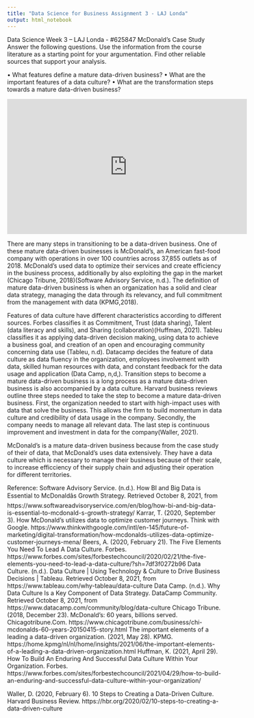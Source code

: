 ```yaml
---
title: "Data Science for Business Assignment 3 - LAJ Londa"
output: html_notebook
---   
```



Data Science Week 3 – LAJ Londa - #625847
McDonald’s Case Study
Answer the following questions. Use the information from the course literature as a starting point for your argumentation. Find other reliable sources that support your analysis.

•	What features define a mature data-driven business?
•	What are the important features of a data culture?
•	What are the transformation steps towards a mature data-driven business?



<iframe width="560" height="315" src="https://www.youtube.com/embed/G8Bh0sOBLrw?controls=0" title="YouTube video player" frameborder="0" allow="accelerometer; autoplay; clipboard-write; encrypted-media; gyroscope; picture-in-picture" allowfullscreen data-external ="1"></iframe>

There are many steps in transitioning to be a data-driven business. One of these mature data-driven businesses is McDonald’s, an American fast-food company with operations in over 100 countries across 37,855 outlets as of 2018. McDonald’s used data to optimize their services and create efficiency in the business process, additionally by also exploiting the gap in the market (Chicago Tribune, 2018)(Software Advisory Service, n.d.). 
The definition of mature data-driven business is when an organization has a solid and clear data strategy, managing the data through its relevancy, and full commitment from the management with data (KPMG,2018).

Features of data culture have different characteristics according to different sources. Forbes classifies it as Commitment, Trust (data sharing), Talent (data literacy and skills), and Sharing (collaboration)(Huffman, 2021). Tableu classifies it as applying data-driven decision making, using data to achieve a business goal, and creation of an open and encouraging community concerning data use (Tableu, n.d). Datacamp decides the feature of data culture as data fluency in the organization, employees involvement with data, skilled human resources with data, and constant feedback for the data usage and application (Data Camp, n,d,). 
Transition steps to become a mature data-driven business is a long process as a mature data-driven business is also accompanied by a data culture. Harvard business reviews outline three steps needed to take the step to become a mature data-driven business. First, the organization needed to start with high-impact uses with data that solve the business. This allows the firm to build momentum in data culture and credibility of data usage in the company. Secondly, the company needs to manage all relevant data. The last step is continuous improvement and investment in data for the company(Waller, 2021).

McDonald’s is a mature data-driven business because from the case study of their of data, that McDonald’s uses data extensively. They have a data culture which is necessary to manage their business because of their scale, to increase efficciency of their supply chain and adjusting their operation for different territories. 














Reference:
Software Advisory Service. (n.d.). How BI and Big Data is Essential to McDonaldâs Growth Strategy. Retrieved October 8, 2021, from https://www.softwareadvisoryservice.com/en/blog/how-bi-and-big-data-is-essential-to-mcdonald-s-growth-strategy/
Karrar, T. (2020, September 3). How McDonald's utilizes data to optimize customer journeys. Think with Google. https://www.thinkwithgoogle.com/intl/en-145/future-of-marketing/digital-transformation/how-mcdonalds-utilizes-data-optimize-customer-journeys-mena/
Beers, A. (2020, February 21). The Five Elements You Need To Lead A Data Culture. Forbes. https://www.forbes.com/sites/forbestechcouncil/2020/02/21/the-five-elements-you-need-to-lead-a-data-culture/?sh=7df3f0272b96
Data Culture. (n.d.). Data Culture | Using Technology & Culture to Drive Business Decisions | Tableau. Retrieved October 8, 2021, from https://www.tableau.com/why-tableau/data-culture
Data Camp. (n.d.). Why Data Culture Is a Key Component of Data Strategy. DataCamp Community. Retrieved October 8, 2021, from https://www.datacamp.com/community/blog/data-culture
Chicago Tribune. (2018, December 23). McDonald's: 60 years, billions served. Chicagotribune.Com. https://www.chicagotribune.com/business/chi-mcdonalds-60-years-20150415-story.html
The important elements of a leading a data-driven organization. (2021, May 28). KPMG. https://home.kpmg/nl/nl/home/insights/2021/06/the-important-elements-of-a-leading-a-data-driven-organization.html
Huffman, K. (2021, April 29). How To Build An Enduring And Successful Data Culture Within Your Organization. Forbes. https://www.forbes.com/sites/forbestechcouncil/2021/04/29/how-to-build-an-enduring-and-successful-data-culture-within-your-organization/

Waller, D. (2020, February 6). 10 Steps to Creating a Data-Driven Culture. Harvard Business Review. https://hbr.org/2020/02/10-steps-to-creating-a-data-driven-culture






